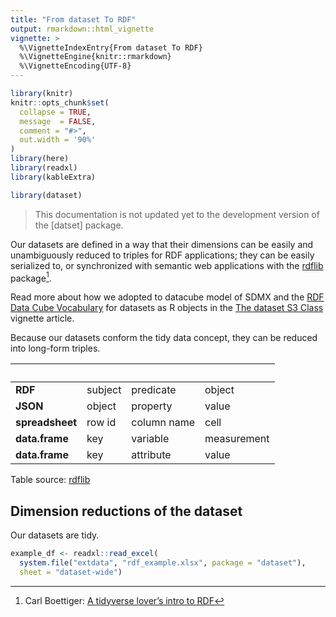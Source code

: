```yaml
---
title: "From dataset To RDF"
output: rmarkdown::html_vignette
vignette: >
  %\VignetteIndexEntry{From dataset To RDF}
  %\VignetteEngine{knitr::rmarkdown}
  %\VignetteEncoding{UTF-8}
---
```


```r
library(knitr)
knitr::opts_chunk$set(
  collapse = TRUE,
  message  = FALSE,
  comment = "#>",
  out.width = '90%'
)
library(here)
library(readxl)
library(kableExtra)
```

```r
library(dataset)
```

> This documentation is not updated yet to the development version of the [datset] package.

Our datasets are defined in a way that their dimensions can be easily and unambiguously reduced to triples for RDF applications; they can be easily serialized to, or synchronized with semantic web applications with the [rdflib](https://cran.r-project.org/package=rdflib/vignettes/rdf_intro.html) package^[Carl Boettiger: [A tidyverse lover’s intro to RDF](https://cran.r-project.org/package=rdflib/vignettes/rdf_intro.html)].

Read more about how we adopted to datacube model of SDMX and the [RDF Data Cube Vocabulary](https://www.w3.org/TR/vocab-data-cube/) for datasets as R objects in the [The dataset S3 Class](https://dataset.dataobservatory.eu/articles/RDF.html) vignette article.

Because our datasets conform the tidy data concept, they can be reduced into long-form triples.



&nbsp;          | &nbsp;  | &nbsp;      | &nbsp;
----------------|---------|-------------|-------------
**RDF**         | subject | predicate   | object
**JSON**        | object  | property    | value
**spreadsheet** | row id  | column name | cell
**data.frame**  | key     | variable    | measurement
**data.frame**  | key     | attribute   | value


Table source: [rdflib](https://cran.r-project.org/package=rdflib/vignettes/rdf_intro.html)

## Dimension reductions of the dataset

Our datasets are tidy.

```r
example_df <- readxl::read_excel(
  system.file("extdata", "rdf_example.xlsx", package = "dataset"),
  sheet = "dataset-wide")
```

